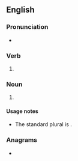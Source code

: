 ==English==

===Pronunciation===
* {{IPA|/naɪfs/|lang=en}}

===Verb===
{{head|en|verb form}}

# {{en-third-person singular of|knife}}

===Noun===
{{head|en|noun plural form}}

# {{lb|en|nonstandard}} {{plural of|knife|lang=en}}

====Usage notes====
* The standard plural is {{m|en|knives}}.

===Anagrams===
* {{anagrams|en|a=efikns|Finkes}}
